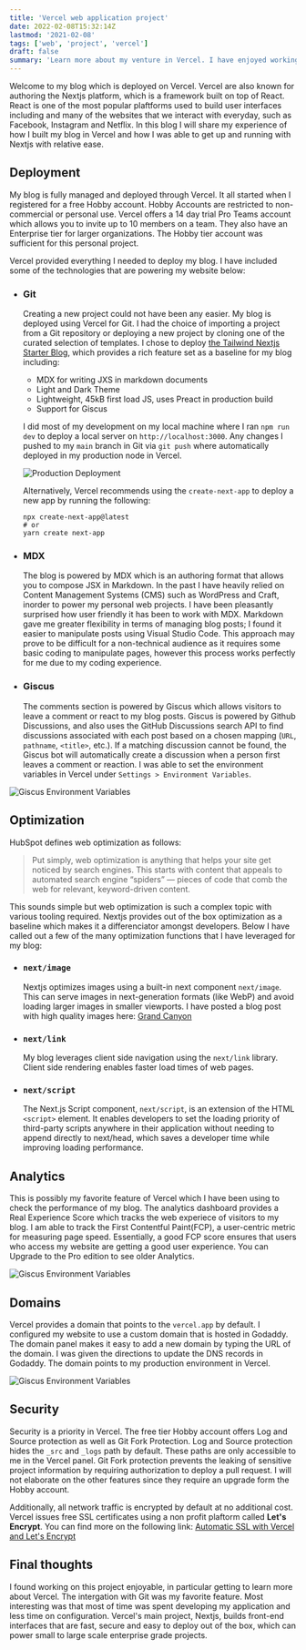 ```yaml
---
title: 'Vercel web application project'
date: 2022-02-08T15:32:14Z
lastmod: '2021-02-08'
tags: ['web', 'project', 'vercel']
draft: false
summary: 'Learn more about my venture in Vercel. I have enjoyed working with the platform and developing this site'
---
```


Welcome to my blog which is deployed on Vercel. Vercel are also known for authoring the Nextjs platform, which is a framework built on top of React. React is one of the most popular plaftforms used to build user interfaces including and many of the websites that we interact with everyday, such as Facebook, Instagram and Netflix. In this blog I will share my experience of how I built my blog in Vercel and how I was able to get up and running with Nextjs with relative ease.

## Deployment

My blog is fully managed and deployed through Vercel. It all started when I registered for a free Hobby account. Hobby Accounts are restricted to non-commercial or personal use. Vercel offers a 14 day trial Pro Teams account which allows you to invite up to 10 members on a team. They also have an Enterprise tier for larger organizations. The Hobby tier account was sufficient for this personal project.

Vercel provided everything I needed to deploy my blog. I have included some of the technologies that are powering my website below:

- ### Git
    Creating a new project could not have been any easier. My blog is deployed using Vercel for Git. I had the choice of importing a project from a Git repository or deploying a new project by cloning one of the curated selection of templates. I chose to deploy [the Tailwind Nextjs Starter Blog](https://tailwind-nextjs-starter-blog.vercel.app/blog/introducing-tailwind-nextjs-starter-blog), which provides a rich feature set as a baseline for my blog including:

    - MDX for writing JXS in markdown documents
    - Light and Dark Theme
    - Lightweight, 45kB first load JS, uses Preact in production build
    - Support for Giscus

    I did most of my development on my local machine where I ran `npm run dev` to deploy a local server on  `http://localhost:3000`. Any changes I pushed to my `main` branch in Git via `git push` where automatically deployed in my production node in Vercel.

    ![Production Deployment](/static/images/building.png)
    
    Alternatively, Vercel recommends using the `create-next-app` to deploy a new app by running the following:

    ```
    npx create-next-app@latest
    # or
    yarn create next-app
    ```

- ### MDX
    The blog is powered by MDX which is an authoring format that allows you to compose JSX in Markdown. In the past I have heavily relied on Content Management Systems (CMS) such as WordPress and Craft, inorder to power my personal web projects. I have been pleasantly surprised how user friendly it has been to work with MDX. Markdown gave me greater flexibility in terms of managing blog posts; I found it easier to manipulate posts using Visual Studio Code. This approach may prove to be difficult for a non-technical audience as it requires some basic coding to manipulate pages, however this process works perfectly for me due to my coding experience.

- ### Giscus
    The comments section is powered by Giscus which allows visitors to leave a comment or react to my blog posts. Giscus is powered by Github Discussions, and also uses the GitHub Discussions search API to find discussions associated with each post based on a chosen mapping (`URL`, `pathname`, `<title>`, etc.). If a matching discussion cannot be found, the Giscus bot will automatically create a discussion when a person first leaves a comment or reaction. I was able to set the environment variables in Vercel under `Settings > Environment Variables`. 
    
![Giscus Environment Variables](/static/images/environment.png)

## Optimization

HubSpot defines web optimization as follows:
   > Put simply, web optimization is anything that helps your site get noticed by search engines. This starts with content that appeals to automated search engine “spiders” — pieces of code that comb the web for relevant, keyword-driven content.

This sounds simple but web optimization is such a complex topic with various tooling required. Nextjs provides out of the box optimization as a baseline which makes it a differenciator amongst developers. Below I have called out a few of the many optimization functions that I have leveraged for my blog:

- ### `next/image`
    Nextjs optimizes images using a built-in next component `next/image`. This can serve images in next-generation formats (like WebP) and avoid loading larger images in smaller viewports. I have posted a blog post with high quality images here: [Grand Canyon](/blog/grand-canyon)

- ### `next/link`
    My blog leverages client side navigation using the `next/link` library. Client side rendering enables faster load times of web pages. 

- ### `next/script`
    The Next.js Script component, `next/script`, is an extension of the HTML `<script>` element. It enables developers to set the loading priority of third-party scripts anywhere in their application without needing to append directly to next/head, which saves a developer time while improving loading performance.

## Analytics

This is possibly my favorite feature of Vercel which I have been using to check the performance of my blog. The analytics dashboard provides a Real Experience Score which tracks the web experiece of visitors to my blog. I am able to track the First Contentful Paint(FCP), a user-centric metric for measuring page speed. Essentially, a good FCP score ensures that users who access my website are getting a good user experience. You can Upgrade to the Pro edition to see older Analytics.

![Giscus Environment Variables](/static/images/analytics.png)

## Domains

Vercel provides a domain that points to the `vercel.app` by default. I configured my website to use a custom domain that is hosted in Godaddy. The domain panel makes it easy to add a new domain by typing the URL of the domain. I was given the directions to update the DNS records in Godaddy. The domain points to my production environment in Vercel.

![Giscus Environment Variables](/static/images/domain.png)

## Security

Security is a priority in Vercel. The free tier Hobby account offers Log and Source protection as well as Git Fork Protection. Log and Source protection hides the `_src` and `_logs` path by default. These paths are only accessible to me in the Vercel panel. Git Fork protection prevents the leaking of sensitive project information by requiring authorization to deploy a pull request. I will not elaborate on the other features since they require an upgrade form the Hobby account. 

Additionally, all network traffic is encrypted by default at no additional cost. Vercel issues free SSL certificates using a non profit plaftorm called **Let's Encrypt**. You can find more on the following link: [Automatic SSL with Vercel and Let's Encrypt](https://vercel.com/blog/automatic-ssl-with-vercel-lets-encrypt)

## Final thoughts

I found working on this project enjoyable, in particular getting to learn more about Vercel. The intergation with Git was my favorite feature. Most interesting was that most of time was spent developing my application and less time on configuration. Vercel's main project, Nextjs, builds front-end interfaces that are fast, secure and easy to deploy out of the box, which can power small to large scale enterprise grade projects.